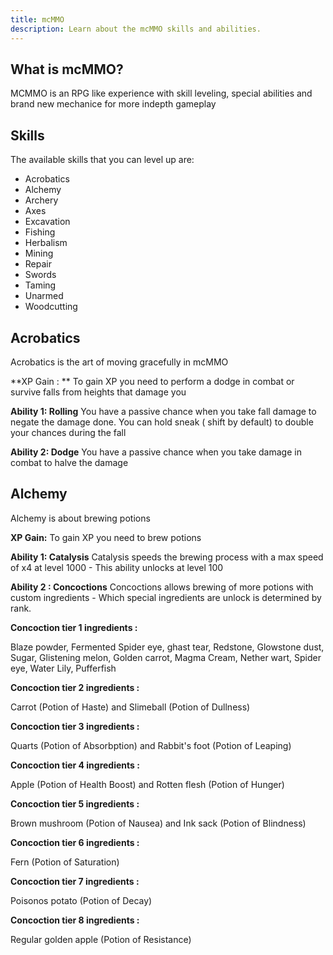 ```yaml
---
title: mcMMO
description: Learn about the mcMMO skills and abilities.
---
```


## What is mcMMO?
MCMMO is an RPG like experience with skill leveling, special abilities and brand new mechanice for more indepth gameplay

## Skills
The available skills that you can level up are:
- Acrobatics
- Alchemy
- Archery
- Axes
- Excavation
- Fishing
- Herbalism
- Mining
- Repair
- Swords
- Taming
- Unarmed
- Woodcutting


## Acrobatics
Acrobatics is the art of moving gracefully in mcMMO

**XP Gain :  **
To gain XP you need to perform a dodge in combat or survive falls from heights that damage you

**Ability 1: Rolling**
You have a passive chance when you take fall damage to negate the damage done. You can hold sneak ( shift by default) to double your chances during the fall

**Ability 2: Dodge**
You have a passive chance when you take damage in combat to halve the damage

## Alchemy
Alchemy is about brewing potions 

**XP Gain:** 
To gain XP you need to brew potions

**Ability 1: Catalysis**
Catalysis speeds the brewing process with a max speed of x4 at level 1000 - This ability unlocks at level 100

**Ability 2 : Concoctions**
Concoctions allows brewing of more potions with custom ingredients - Which special ingredients are unlock is determined by rank.

**Concoction tier 1 ingredients :**

Blaze powder, Fermented Spider eye, ghast tear, Redstone, Glowstone dust, Sugar, Glistening melon, Golden carrot, Magma Cream, Nether wart, Spider eye, Water Lily, Pufferfish

**Concoction tier 2 ingredients :**

Carrot (Potion of Haste) and Slimeball (Potion of Dullness)

**Concoction tier 3 ingredients :** 

Quarts (Potion of Absorbption) and Rabbit's foot (Potion of Leaping)

**Concoction tier 4 ingredients :**

Apple (Potion of Health Boost) and Rotten flesh (Potion  of Hunger)

**Concoction tier 5 ingredients :** 

Brown mushroom (Potion of Nausea) and Ink sack (Potion of Blindness)

**Concoction tier 6 ingredients :** 

Fern (Potion of Saturation)

**Concoction tier 7 ingredients :** 

Poisonos potato (Potion of Decay)

**Concoction tier 8 ingredients :** 

Regular golden apple (Potion of Resistance)
